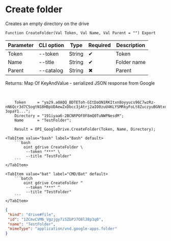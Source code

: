 ﻿---
sidebar_position: 5
description: Create folder and other functions to work with Google Drive in the Open Integration Package, a free open-source integration library for 1C:Enterprise 8, OneScript and CLI
keywords: [1C, 1С, 1С:Enterprise, 1С:Enterprise 8.3, API, Integration, Services, Exchange, OneScript, CLI, Google Drive]
---


# Create folder
 Creates an empty directory on the drive



`Function CreateFolder(Val Token, Val Name, Val Parent = "") Export`

  | Parameter | CLI option | Type | Required | Description |
  |-|-|-|-|-|
  | Token | --token | String | &#x2714; | Token |
  | Name | --title | String | &#x2714; | Folder name |
  | Parent | --catalog | String | &#x2716; | Parent |

  
  Returns:  Map Of KeyAndValue - serialized JSON response from Google

<br/>



```bsl title="1C:Enterprise/OneScript code example"
    Token     = "ya29.a0AQQ_BDTEToh-GItDaON1RKItxn8oyyucs96C7wzRz-nN6Qcr3d7C5ogtN18HBpUDAewZxDbcc3jAtrj2aIO0zuU4KLYSMRkyFoLt8ZuczyuBGNtxdl-3opaY1...";
    Directory = "191iyaa6-2BCNRPOF0F8mQ0TuNWPNesdM";
    Name      = "TestFolder";

    Result = OPI_GoogleDrive.CreateFolder(Token, Name, Directory);
```
 

 <Tabs>
  
    <TabItem value="bash" label="Bash" default>
        ```bash
            oint gdrive CreateFolder \
             --token "***" \
             --title "TestFolder"
        ```
    </TabItem>
  
    <TabItem value="bat" label="CMD/Bat" default>
        ```batch
            oint gdrive CreateFolder ^
             --token "***" ^
             --title "TestFolder"
        ```
    </TabItem>
</Tabs>


```json title="Result"
{
 "kind": "drive#file",
 "id": "1ZCmvCVM6_Vgzjgy7iSZbPJ7O8lJ8p3q0",
 "name": "TestFolder",
 "mimeType": "application/vnd.google-apps.folder"
}
```
